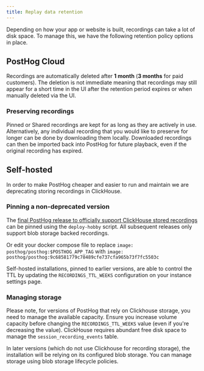 ```yaml
---
title: Replay data retention
---
```


Depending on how your app or website is built, recordings can take a lot of disk space. To manage this, we have the following retention policy options in place.

## PostHog Cloud

Recordings are automatically deleted after **1 month** (**3 months** for paid customers). 
The deletion is not immediate meaning that recordings may still appear for a short time in the UI after the retention period expires or when manually deleted via the UI. 


### Preserving recordings

Pinned or Shared recordings are kept for as long as they are actively in use. Alternatively, any individual recording that you would like to preserve for longer can be done by downloading them locally. Downloaded recordings can then be imported back into PostHog for future playback, even if the original recording has expired.


## Self-hosted 

In order to make PostHog cheaper and easier to run and maintain we are deprecating storing recordings in ClickHouse. 

### Pinning a non-deprecated version

The [final PostHog release to officially support ClickHouse stored recordings](https://hub.docker.com/layers/posthog/posthog/9c68581779c78489cfe737cfa965b73f7fc5503c/images/sha256-4dec586a83328f4123039bab924289f9bd52bd46f56bf14e9ae91fcd6d05ed5d?context=explore) can be pinned using the `deploy-hobby` script. All subsequent releases only support blob storage backed recordings.

Or edit your docker compose file to replace `image: posthog/posthog:$POSTHOG_APP_TAG` with `image: posthog/posthog:9c68581779c78489cfe737cfa965b73f7fc5503c`

Self-hosted installations, pinned to earlier versions, 
are able to control the TTL by updating the `RECORDINGS_TTL_WEEKS` configuration on your instance settings page. 

### Managing storage

Please note, 
for versions of PostHog that rely on Clickhouse storage, 
you need to manage the available capacity. 
Ensure you increase volume capacity before changing the `RECORDINGS_TTL_WEEKS` value (even if you're decreasing the value). 
ClickHouse requires abundant free disk space to manage the `session_recording_events` table.

In later versions (which do not use Clickhouse for recording storage), 
the installation will be relying on its configured blob storage. 
You can manage storage using blob storage lifecycle policies.
